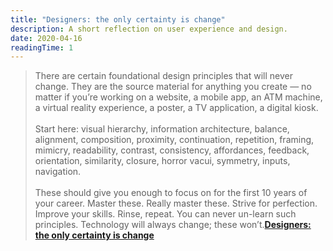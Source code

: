 ```yaml
---
title: "Designers: the only certainty is change"
description: A short reflection on user experience and design.
date: 2020-04-16
readingTime: 1
---
```


>There are certain foundational design principles that will never change. They are the source material for anything you create — no matter if you’re working on a website, a mobile app, an ATM machine, a virtual reality experience, a poster, a TV application, a digital kiosk.<br /><br />
Start here: visual hierarchy, information architecture, balance, alignment, composition, proximity, continuation, repetition, framing, mimicry, readability, contrast, consistency, affordances, feedback, orientation, similarity, closure, horror vacui, symmetry, inputs, navigation.<br /><br />
These should give you enough to focus on for the first 10 years of your career. Master these. Really master these. Strive for perfection. Improve your skills. Rinse, repeat. You can never un-learn such principles. Technology will always change; these won’t.**<a href="https://uxdesign.cc/designers-the-only-certainty-is-change-930a2af62ad">Designers: the only certainty is change</a>**